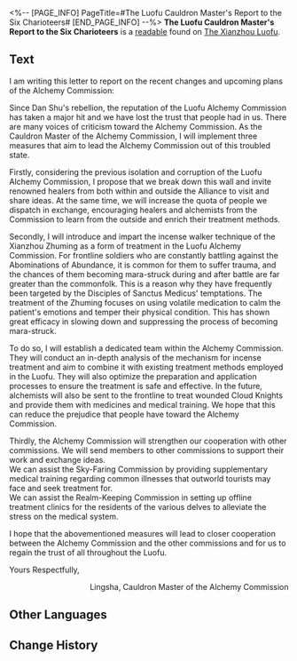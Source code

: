 <%-- [PAGE_INFO]
PageTitle=#The Luofu Cauldron Master's Report to the Six Charioteers#
[END_PAGE_INFO] --%>
{{Readable Infobox
|id           = 395
|partIds      = 190690
|title        = 
|image        = Item Xianzhou Parchment.png
|world        = The Xianzhou Luofu
|parts        = 1
|author       = <!--to be added-->
|description  = An official document submitted by the newly appointed Cauldron Master of the Luofu Alchemy Commission.
|part1        = The Luofu Cauldron Master's Report to the Six Charioteers
|source1      = {{cx|Source missing}}
|characters   = 
|factions     = 
}}
'''The Luofu Cauldron Master's Report to the Six Charioteers''' is a [[readable]] found on [[The Xianzhou Luofu]].
<!--
==Location==
{{Map Embed|<map name>|<marker id>}}
-->
==Text==
I am writing this letter to report on the recent changes and upcoming plans of the Alchemy Commission:

Since Dan Shu's rebellion, the reputation of the Luofu Alchemy Commission has taken a major hit and we have lost the trust that people had in us. There are many voices of criticism toward the Alchemy Commission. As the Cauldron Master of the Alchemy Commission, I will implement three measures that aim to lead the Alchemy Commission out of this troubled state.

Firstly, considering the previous isolation and corruption of the Luofu Alchemy Commission, I propose that we break down this wall and invite renowned healers from both within and outside the Alliance to visit and share ideas. At the same time, we will increase the quota of people we dispatch in exchange, encouraging healers and alchemists from the Commission to learn from the outside and enrich their treatment methods.

Secondly, I will introduce and impart the incense walker technique of the Xianzhou Zhuming as a form of treatment in the Luofu Alchemy Commission. For frontline soldiers who are constantly battling against the Abominations of Abundance, it is common for them to suffer trauma, and the chances of them becoming mara-struck during and after battle are far greater than the commonfolk. This is a reason why they have frequently been targeted by the Disciples of Sanctus Medicus' temptations. The treatment of the Zhuming focuses on using volatile medication to calm the patient's emotions and temper their physical condition. This has shown great efficacy in slowing down and suppressing the process of becoming mara-struck.

To do so, I will establish a dedicated team within the Alchemy Commission. They will conduct an in-depth analysis of the mechanism for incense treatment and aim to combine it with existing treatment methods employed in the Luofu. They will also optimize the preparation and application processes to ensure the treatment is safe and effective. In the future, alchemists will also be sent to the frontline to treat wounded Cloud Knights and provide them with medicines and medical training. We hope that this can reduce the prejudice that people have toward the Alchemy Commission.

Thirdly, the Alchemy Commission will strengthen our cooperation with other commissions. We will send members to other commissions to support their work and exchange ideas.<br />We can assist the Sky-Faring Commission by providing supplementary medical training regarding common illnesses that outworld tourists may face and seek treatment for.<br />We can assist the Realm-Keeping Commission in setting up offline treatment clinics for the residents of the various delves to alleviate the stress on the medical system.

I hope that the abovementioned measures will lead to closer cooperation between the Alchemy Commission and the other commissions and for us to regain the trust of all throughout the Luofu.

Yours Respectfully,

<div align="right">Lingsha, Cauldron Master of the Alchemy Commission</div>

<!--
==Trivia==
* 
-->
==Other Languages==
{{Other Languages
|en   = The Luofu Cauldron Master's Report to the Six Charioteers
|zhs  = 罗浮司鼎上六御书
|zht  = 羅浮司鼎上六御書
|ja   = 羅浮司鼎上六御書
|ko   = 6각료에 올리는 나부 사정의 보고서
|es   = Informe de la líder del Luofu para los Seis Aurigas
|fr   = Rapport de la maîtresse des creusets du Luofu aux Six Auriges
|ru   = Доклад Мастера котла Лофу Шести Колесничим
|th   = รายงานของผู้อำนวยการ Luofu ต่อหกหัวเรือใหญ่
|vi   = Báo Cáo Của Sở Trưởng Luofu Trình Lên Lục Ngự
|de   = Bericht der Leiterin der Alchemiekommission der Luofu an die Sechs Wagenlenker
|id   = Laporan Master Tungku Luofu pada Enam Nakhoda
|pt   = O relatório da mestra do caldeirão do Luofu aos Seis Cocheiros
}}

==Change History==
{{Change History|2.5}}